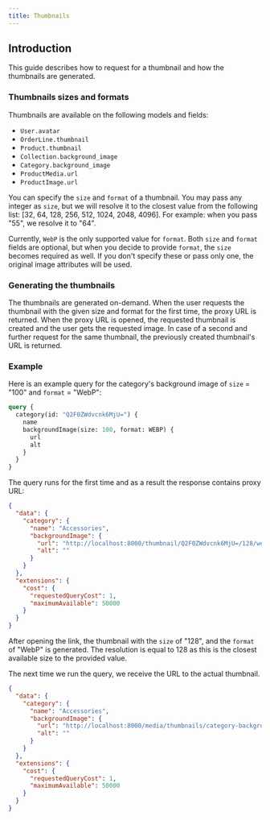 ```yaml
---
title: Thumbnails
---
```


## Introduction

This guide describes how to request for a thumbnail and how the thumbnails are generated.

### Thumbnails sizes and formats

Thumbnails are available on the following models and fields:

- `User.avatar`
- `OrderLine.thumbnail`
- `Product.thumbnail`
- `Collection.background_image`
- `Category.background_image`
- `ProductMedia.url`
- `ProductImage.url`

You can specify the `size` and `format` of a thumbnail. You may pass any integer as `size`,
but we will resolve it to the closest value from the following list:
[32, 64, 128, 256, 512, 1024, 2048, 4096].
For example: when you pass "55", we resolve it to "64".

Currently, `WebP` is the only supported value for `format`.
Both `size` and `format` fields are optional, but when you decide to provide `format`,
the `size` becomes required as well. If you don't specify these or pass only one,
the original image attributes will be used.

### Generating the thumbnails

The thumbnails are generated on-demand. When the user requests the thumbnail with the
given size and format for the first time, the proxy URL is returned. When the proxy URL
is opened, the requested thumbnail is created and the user gets the requested image.
In case of a second and further request for the same thumbnail, the previously created
thumbnail's URL is returned.

### Example

Here is an example query for the category's background image of `size` = "100" and `format` = "WebP":

```graphql
query {
  category(id: "Q2F0ZWdvcnk6MjU=") {
    name
    backgroundImage(size: 100, format: WEBP) {
      url
      alt
    }
  }
}
```

The query runs for the first time and as a result the response contains proxy URL:

```json
{
  "data": {
    "category": {
      "name": "Accessories",
      "backgroundImage": {
        "url": "http://localhost:8000/thumbnail/Q2F0ZWdvcnk6MjU=/128/webp/",
        "alt": ""
      }
    }
  },
  "extensions": {
    "cost": {
      "requestedQueryCost": 1,
      "maximumAvailable": 50000
    }
  }
}
```

After opening the link, the thumbnail with the `size` of "128", and the `format` of "WebP" is generated.
The resolution is equal to 128 as this is the closest available size to the provided value.

The next time we run the query, we receive the URL to the actual thumbnail.

```json
{
  "data": {
    "category": {
      "name": "Accessories",
      "backgroundImage": {
        "url": "http://localhost:8000/media/thumbnails/category-backgrounds/20210809_181533_2240b122_thumbnail_128.webp",
        "alt": ""
      }
    }
  },
  "extensions": {
    "cost": {
      "requestedQueryCost": 1,
      "maximumAvailable": 50000
    }
  }
}
```
